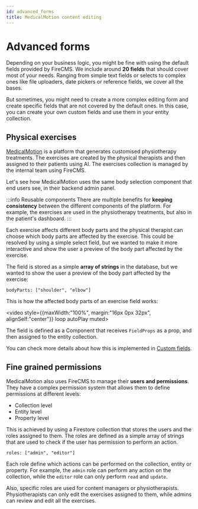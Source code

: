 ```yaml
---
id: advanced_forms
title: MedicalMotion content editing
---
```


<div style={{height: "350px"}}/>

# Advanced forms

Depending on your business logic, you might be fine with using the default
fields provided by FireCMS. We include around **20 fields** that should cover most
of your needs. Ranging from simple text fields or selects to complex ones like
file uploaders, date pickers or reference fields, we cover all the bases.

But sometimes, you might need to create a more complex editing form and create
specific fields that are not covered by the default ones. In this case, you can
create your own custom fields and use them in your entity collection.

## Physical exercises

[MedicalMotion](https://www.medicalmotion.com/) is a platform that generates
customised physiotherapy treatments.
The exercises are created by the physical therapists and then assigned to their
patients using AI. The exercises collection is managed by the internal team
using FireCMS.

Let's see how MedicalMotion uses the same body selection component
that end users see, in their backend admin panel.

:::info Reusable components
There are multiple benefits for **keeping consistency** between the different
components of the platform. For example, the exercises are used in the
physiotherapy treatments, but also in the patient's dashboard.
:::

Each exercise affects different body parts and the physical therapist can
choose which body parts are affected by the exercise. This could be
resolved by using a simple select field, but we wanted to make it more
interactive and show the user a preview of the body part affected by the
exercise.

The field is stored as a simple **array of strings** in the database, but we
wanted to show the user a preview of the body part affected by the exercise:

```
bodyParts: ["shoulder", "elbow"]
```

This is how the affected body parts of an exercise field works:

<video style={{maxWidth:"100%", margin:"16px 0px 32px", alignSelf:"center"}}
loop autoPlay muted>
<source src="/img/custom_fields_dark_wide.mp4" type="video/mp4"/>
</video>

The field is defined as a Component that receives `FieldProps` as a prop, and
then assigned to the entity collection.

You can check more details about how this is implemented
in [Custom fields](/docs/properties/custom_fields).

## Fine grained permissions

MedicalMotion also uses FireCMS to manage their **users and permissions**. They
have a complex permission system that allows them to define permissions at
different levels:

- Collection level
- Entity level
- Property level

This is achieved by using a Firestore collection that stores the users and
the roles assigned to them. The roles are defined as a simple array of strings
that are used to check if the user has permission to perform an action.

```
roles: ["admin", "editor"]
```

Each role define which actions can be performed on the collection, entity or
property. For example, the `admin` role can perform any action on the
collection, while the `editor` role can only perform `read` and `update`.

Also, specific roles are used for content managers or physiotherapists.
Physiotherapists can only edit the exercises assigned to them, while admins
can review and edit all the exercises.




